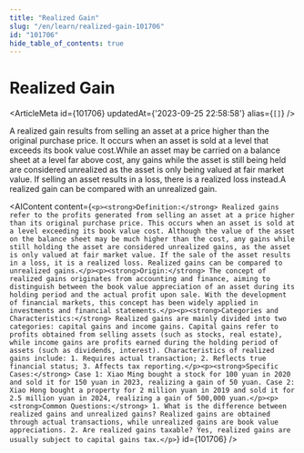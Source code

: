 ```yaml
---
title: "Realized Gain"
slug: "/en/learn/realized-gain-101706"
id: "101706"
hide_table_of_contents: true
---
```



# Realized Gain

<ArticleMeta id={101706} updatedAt={'2023-09-25 22:58:58'} alias={`[]`} />
<div className='border-solid border-b border-t-0 my-4 border-[var(--ifm-color-gray-300)]' />

A realized gain results from selling an asset at a price higher than the original purchase price. It occurs when an asset is sold at a level that exceeds its book value cost.While an asset may be carried on a balance sheet at a level far above cost, any gains while the asset is still being held are considered unrealized as the asset is only being valued at fair market value. If selling an asset results in a loss, there is a realized loss instead.A realized gain can be compared with an unrealized gain.

<AIContent content={`<p><strong>Definition:</strong> Realized gains refer to the profits generated from selling an asset at a price higher than its original purchase price. This occurs when an asset is sold at a level exceeding its book value cost. Although the value of the asset on the balance sheet may be much higher than the cost, any gains while still holding the asset are considered unrealized gains, as the asset is only valued at fair market value. If the sale of the asset results in a loss, it is a realized loss. Realized gains can be compared to unrealized gains.</p><p><strong>Origin:</strong> The concept of realized gains originates from accounting and finance, aiming to distinguish between the book value appreciation of an asset during its holding period and the actual profit upon sale. With the development of financial markets, this concept has been widely applied in investments and financial statements.</p><p><strong>Categories and Characteristics:</strong> Realized gains are mainly divided into two categories: capital gains and income gains. Capital gains refer to profits obtained from selling assets (such as stocks, real estate), while income gains are profits earned during the holding period of assets (such as dividends, interest). Characteristics of realized gains include: 1. Requires actual transaction; 2. Reflects true financial status; 3. Affects tax reporting.</p><p><strong>Specific Cases:</strong> Case 1: Xiao Ming bought a stock for 100 yuan in 2020 and sold it for 150 yuan in 2023, realizing a gain of 50 yuan. Case 2: Xiao Hong bought a property for 2 million yuan in 2019 and sold it for 2.5 million yuan in 2024, realizing a gain of 500,000 yuan.</p><p><strong>Common Questions:</strong> 1. What is the difference between realized gains and unrealized gains? Realized gains are obtained through actual transactions, while unrealized gains are book value appreciations. 2. Are realized gains taxable? Yes, realized gains are usually subject to capital gains tax.</p>`} id={101706} />
